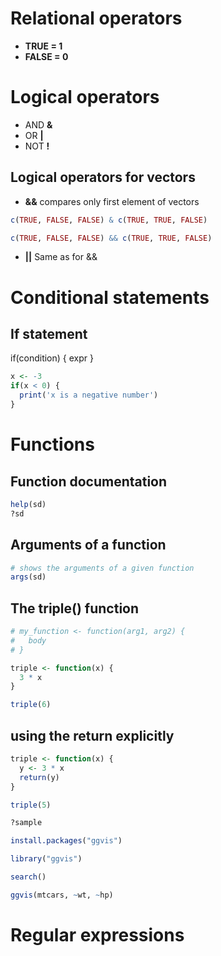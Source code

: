 # Relational operators
* **TRUE = 1**
* **FALSE = 0**

# Logical operators
* AND **&**
* OR **|**
* NOT **!**

## Logical operators for vectors
* **&&** compares only first element of vectors
```r
c(TRUE, FALSE, FALSE) & c(TRUE, TRUE, FALSE)
```
```r
c(TRUE, FALSE, FALSE) && c(TRUE, TRUE, FALSE)
```
* **||** Same as for &&

# Conditional statements

## If statement
if(condition) {
  expr
}
```r
x <- -3
if(x < 0) {
  print('x is a negative number')
}
```

# Functions

## Function documentation
```r
help(sd)
?sd
```
## Arguments of a function
```r
# shows the arguments of a given function
args(sd)
```
## The triple() function
```r
# my_function <- function(arg1, arg2) {
#   body
# }
```
```r
triple <- function(x) {
  3 * x
}
```
```r
triple(6)
```
## using the return explicitly
```r
triple <- function(x) {
  y <- 3 * x
  return(y)
}
```
```r
triple(5)
```
```r
?sample
```
```r
install.packages("ggvis")
```

```r
library("ggvis")
```
```r
search()
```
```r
ggvis(mtcars, ~wt, ~hp)
```
# Regular expressions


